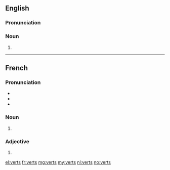 ==English==

===Pronunciation===
{{rfp|lang=en}}
{{rfap|lang=en}}

===Noun===
{{head|en|plural}}

# {{plural of|vert|lang=en}}

----

==French==

===Pronunciation===
* {{IPA|/vɛʁ/|lang=fr}}
* {{homophones|vair|vaire|ver|verre|verres|vers|vert|lang=fr}}
* {{rhymes|ɛːʁ|lang=fr}}

===Noun===
{{head|fr|plural|g=m}}

# {{plural of|vert|lang=fr}}

===Adjective===
{{fr-adj-form}}

# {{masculine plural of|vert|lang=fr}}

[[el:verts]]
[[fr:verts]]
[[mg:verts]]
[[my:verts]]
[[nl:verts]]
[[no:verts]]